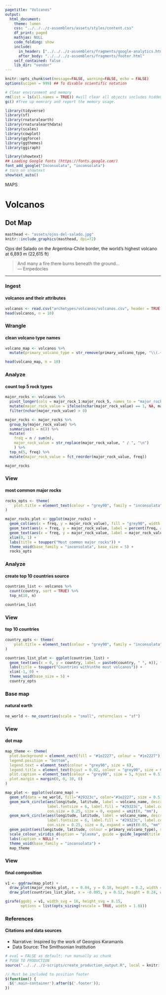 ```yaml
---
pagetitle: "Volcanos"
output:
  html_document:
    theme: lumen
    css: "../../../z-assemblers/assets/styles/content.css"
    df_print: paged
    mathjax: NULL
    code_folding: show
    include:
      in_header: ["../../../z-assemblers/fragments/google-analytics.html", "../../../z-assemblers/fragments/header.html"]
      after_body: "../../../z-assemblers/fragments/footer.html"
    self_contained: false
    lib_dir: "vendor"
---
```


```r

knitr::opts_chunk$set(message=FALSE, warning=FALSE, echo = FALSE)
options(scipen = 999) ## To disable scientific notation

# Clear environment and memory
rm(list = ls(all.names = TRUE)) #will clear all objects includes hidden objects.
gc() #free up memrory and report the memory usage.

library(tidyverse)
library(sf)
library(rnaturalearth)
library(rnaturalearthdata)
library(scales)
library(cowplot)
library(ggforce)
library(ggthemes)
library(ggiraph)

library(showtext)
## Loading Google fonts (https://fonts.google.com/)
font_add_google("Inconsolata", "inconsolata")
# turn on showtext
showtext_auto()

```

<div class="activity">
MAPS  
</div>

# Volcanos
## Dot Map

```r

masthead <- "assets/ojos-del-salado.jpg"
knitr::include_graphics(masthead, dpi=72)

```

<div class="figure-text">Ojos del Salado on the Argentina-Chile border, the world's highest volcano at 6,893 m (22,615 ft)</div>


> And many a fire there burns beneath the ground...\
--- Empedocles\

***


### Ingest
#### volcanos and their attributes


```r

volcanos <- read.csv("archetypes/volcanos/volcanos.csv", header = TRUE, stringsAsFactors = FALSE, fileEncoding = "utf-8")
head(volcanos, n = 10)

```


### Wrangle
#### clean volcano type names


```r

volcano_map <- volcanos %>% 
  mutate(primary_volcano_type = str_remove(primary_volcano_type, "\\(.+\\)|\\?"))

head(volcano_map, n = 10)

```


### Analyze
#### count top 5 rock types


```r

major_rocks <- volcanos %>%
  pivot_longer(cols = major_rock_1:major_rock_5, names_to = "major_rock", values_to = "major_rock_value") %>% 
  mutate(major_rock_value = ifelse(nchar(major_rock_value) == 1, NA, major_rock_value)) %>% 
  filter(nchar(major_rock_value) > 0)

major_rocks <- major_rocks %>% 
  group_by(major_rock_value) %>% 
  summarise(n = n()) %>% 
  mutate(
    freq = n / sum(n),
    major_rock_value = str_replace(major_rock_value, " / ", "\n")
    ) %>% 
  top_n(5, freq) %>% 
  mutate(major_rock_value = fct_reorder(major_rock_value, freq))

major_rocks

```


### View
#### most common major rocks


```r

rocks_opts <- theme(
    plot.title = element_text(colour = "grey90", family = "inconsolata", hjust = 0.08, margin = margin(0, 0, 2, 0))
)

major_rocks_plot <- ggplot(major_rocks) +
  geom_col(aes(x = freq, y = major_rock_value), fill = "grey90", width = 0.6) +
  geom_text(aes(x = freq, y = major_rock_value, label = percent(freq, accuracy = 0.1)), hjust = 1.0, nudge_x = -0.02, family = "inconsolata", size = 2, colour = "#1e2227") +
  geom_text(aes(x = freq, y = major_rock_value, label = major_rock_value), hjust = 0, vjust = 0.5, family = "inconsolata", size = 1.8, colour = "grey90", nudge_x = 0.01, lineheight = 0.9) +
  xlim(0, 1) +
  labs(title = toupper("Most common major rocks")) +
  theme_void(base_family = "inconsolata", base_size = 5) +
  rocks_opts


```


### Analyze
#### create top 10 countries source


```r

countries_list <- volcanos %>% 
  count(country, sort = TRUE) %>% 
  top_n(10, n)

countries_list

```


### View
#### top 10 countries


```r

country_opts <- theme(
    plot.title = element_text(colour = "grey90", family = "inconsolata", hjust = 0.93, margin = margin(0, 0, 3, 0))
)

countries_list_plot <- ggplot(countries_list) +
  geom_text(aes(x = 0, y = country, label = paste0(country, " ", n)), family = "inconsolata", size = 2, hjust = 1, colour = "grey90") +
  labs(title = toupper("Countries with\nthe most volcanos")) +
  xlim(-1, 0) +
  theme_void(base_size = 5) +
  country_opts

```


### Base map
#### natural earth


```r

ne_world <- ne_countries(scale = "small", returnclass = "sf")

```


### View
#### dot map


```r

map_theme <- theme(
  plot.background = element_rect(fill = "#1e2227", colour = "#1e2227"),
  legend.position = "bottom",
  legend.text = element_text(colour = "grey90", size = 6),
  legend.title = element_text(hjust = 0.02, colour = "grey90", size = 6, margin = margin(0, 0, 5, 0)),
  plot.caption = element_text(colour = "grey90", size = 5, hjust = 0.5),
  plot.margin = margin(0, 0, 10, 0)
)

map_plot <- ggplot(volcano_map) +
  geom_sf(data = ne_world, fill="#29323c", color="#1e2227", size = 0.5) +
  geom_mark_circle(aes(longitude, latitude, label = volcano_name, description = "Highest Volcano, 6079 m", filter = elevation > 6870), 
                   label.fontsize = 6, label.fill = "#29323c", label.colour = "grey90", label.lineheight = 0.9, label.margin = margin(1, 1, 1, 1, "mm"), 
                   con.size = 0.25, size = 0, expand = unit(0, "mm"),  con.cap = 0, con.colour = "#ef8352") +
  geom_mark_circle(aes(longitude, latitude, label = volcano_name, description = "Deepest Volcano, -2500 m", filter = elevation < -2499), 
                   label.fontsize = 6, label.fill = "#29323c", label.colour = "grey90", label.lineheight = 0.9, label.margin = margin(1, 1, 1, 1, "mm"), 
                   con.size = 0.25, size = 0, expand = unit(0.05, "mm"),  con.cap = 0, con.colour = "#ef8352") +
  geom_point(aes(longitude, latitude, colour = primary_volcano_type), size = 0.75, shape = 17, alpha = 0.8) +
  scale_colour_viridis_d(option = "plasma", guide = guide_legend(title = "Primary Volcano Type", nrow = 2, title.position = "left", keyheight = 0.7, keywidth = 0.8, override.aes = list(size = 1.2))) +
  labs(caption = NULL) +
  theme_void(base_family = "inconsolata") +
  map_theme


```


### View
#### final composition


```r

v1 <- ggdraw(map_plot) +
  draw_plot(major_rocks_plot, x = 0.04, y = 0.18, height = 0.2, width = 0.3) +
  draw_plot(countries_list_plot, x = -0.095, y = 0.52, height = 0.24, width = 0.2) 

girafe(ggobj = v1, width_svg = 16, height_svg = 8.15,
       options = list(opts_sizing(rescale = TRUE, width = 1.0)))

```


### References
#### Citations and data sources


* Narrative: Inspired by the work of Georgios Karamanis
* Data Source: The Smithsonian Institution


```r

# eval = FALSE as default; run manually as chunk
# PUSH TO PRODUCTION
source("../../../z-scripts/create_production_output.R", local = knitr::knit_global())

```



```js

// Must be included to position footer
$(function() {
  $('.main-container').after($('.footer'));
})

```

